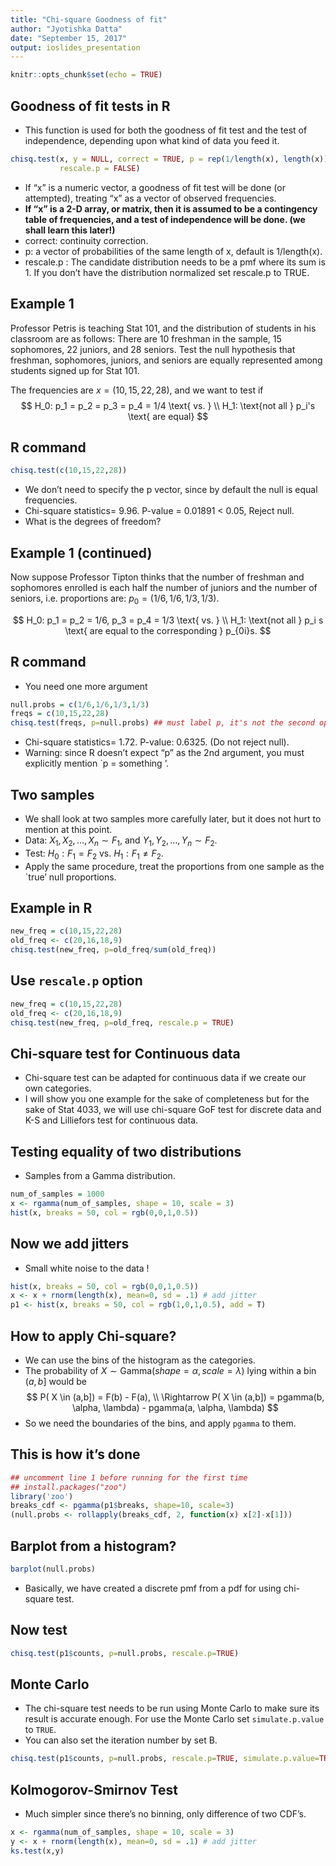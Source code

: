 ```yaml
---
title: "Chi-square Goodness of fit"
author: "Jyotishka Datta"
date: "September 15, 2017"
output: ioslides_presentation
---
```


```r
knitr::opts_chunk$set(echo = TRUE)
```

## Goodness of fit tests in R {.smaller}

- This function is used for both the goodness of fit test and the test of independence, depending upon what kind of data you feed it. 

```r
chisq.test(x, y = NULL, correct = TRUE, p = rep(1/length(x), length(x)), 
           rescale.p = FALSE)
```

-  If "x" is a numeric vector, a goodness of fit test will be done (or attempted), treating "x" as a vector of observed frequencies. 
-  **If "x" is a 2-D array, or matrix, then it is assumed to be a contingency table of frequencies, and a test of independence will be done. (we shall learn this later!)**
-  correct: continuity correction. 
-  p: a vector of probabilities of the same length of x, default is 1/length(x). 
-  rescale.p : The candidate distribution needs to be a pmf where its sum is 1. If you don't have the distribution normalized set rescale.p to TRUE.


## Example 1 

Professor Petris is teaching Stat 101, and the distribution of students in his classroom are as follows: There are 10 freshman in the sample, 15 sophomores, 22 juniors, and 28 seniors. Test the null hypothesis that freshman, sophomores, juniors, and seniors are equally represented among students signed up for Stat 101.

The frequencies are $x = (10,15,22,28)$, and we want to test if
$$
H_0: p_1 = p_2 = p_3 = p_4 = 1/4 \text{ vs. }  \\
H_1: \text{not all } p_i's \text{ are equal}
$$


## R command 

```r
chisq.test(c(10,15,22,28))
```

-  We don't need to specify the p vector, since by default the null is equal frequencies. 
-  Chi-square statistics= 9.96. P-value = 0.01891 < 0.05, Reject null.
-  What is the degrees of freedom? 

## Example 1 (continued)

Now suppose Professor Tipton thinks that the number of freshman and sophomores enrolled is each half the number of juniors and the number of seniors, i.e. proportions are: $p_0 = (1/6, 1/6, 1/3, 1/3)$.

$$
H_0: p_1 = p_2 = 1/6, p_3 = p_4 = 1/3 \text{ vs. } \\
H_1: \text{not all } p_i s \text{ are equal to the corresponding } p_{0i}s.
$$

## R command 

-  You need one more argument 

```r
null.probs = c(1/6,1/6,1/3,1/3)
freqs = c(10,15,22,28)
chisq.test(freqs, p=null.probs) ## must label p, it's not the second option. 
```

-  Chi-square statistics= 1.72. P-value: 0.6325. (Do not reject null). 
-  Warning: since R doesn't expect "p" as the 2nd argument, you must explicitly mention `p = something '.


## Two samples 

-  We shall look at two samples more carefully later, but it does not hurt to mention at this point. 
-  Data: $X_1, X_2, \ldots, X_n \sim F_1$, and $Y_1, Y_2, \ldots, Y_n \sim F_2$. 
-  Test: $H_0: F_1 = F_2$ vs. $H_1: F_1 \neq F_2$. 
-  Apply the same procedure, treat the proportions from one sample as the `true' null proportions. 


## Example in R 

```r
new_freq = c(10,15,22,28)
old_freq <- c(20,16,18,9)
chisq.test(new_freq, p=old_freq/sum(old_freq))
```

## Use `rescale.p` option

```r
new_freq = c(10,15,22,28)
old_freq <- c(20,16,18,9)
chisq.test(new_freq, p=old_freq, rescale.p = TRUE)
```


## Chi-square test for Continuous data 

-  Chi-square test can be adapted for continuous data if we create our own categories. 
-  I will show you one example for the sake of completeness but for the sake of Stat 4033, we will use chi-square GoF test for discrete data and K-S and Lilliefors test for continuous data.

## Testing equality of two distributions 

-  Samples from a Gamma distribution. 

```r
num_of_samples = 1000
x <- rgamma(num_of_samples, shape = 10, scale = 3)
hist(x, breaks = 50, col = rgb(0,0,1,0.5))
```


## Now we add jitters 

-  Small white noise to the data !

```R
hist(x, breaks = 50, col = rgb(0,0,1,0.5))
x <- x + rnorm(length(x), mean=0, sd = .1) # add jitter
p1 <- hist(x, breaks = 50, col = rgb(1,0,1,0.5), add = T)
```

## How to apply Chi-square? 

-  We can use the bins of the histogram as the categories. 
-  The probability of $X \sim \text{Gamma}(shape = \alpha, scale = \lambda)$ lying within a bin $(a,b]$ would be 
$$
P( X \in (a,b]) = F(b) - F(a), \\
\Rightarrow P( X \in (a,b]) =  pgamma(b, \alpha, \lambda) - pgamma(a, \alpha, \lambda)
$$
- So we need the boundaries of the bins, and apply `pgamma` to them. 

## This is how it's done 

```r
## uncomment line 1 before running for the first time
## install.packages("zoo")
library('zoo')
breaks_cdf <- pgamma(p1$breaks, shape=10, scale=3)
(null.probs <- rollapply(breaks_cdf, 2, function(x) x[2]-x[1]))
```


## Barplot from a histogram? 

```r
barplot(null.probs)
```

-  Basically, we have created a discrete pmf from a pdf for using chi-square test. 

## Now test 

```r
chisq.test(p1$counts, p=null.probs, rescale.p=TRUE)
```


## Monte Carlo 

-  The chi-square test needs to be run using Monte Carlo to make sure 
its result is accurate enough. For use the Monte Carlo set `simulate.p.value` to `TRUE`. 
-  You can also set the iteration number by set B.

```r
chisq.test(p1$counts, p=null.probs, rescale.p=TRUE, simulate.p.value=TRUE)
```

## Kolmogorov-Smirnov Test 

-   Much simpler since there's no binning, only difference of two CDF's. 

```r
x <- rgamma(num_of_samples, shape = 10, scale = 3)
y <- x + rnorm(length(x), mean=0, sd = .1) # add jitter
ks.test(x,y)
```


